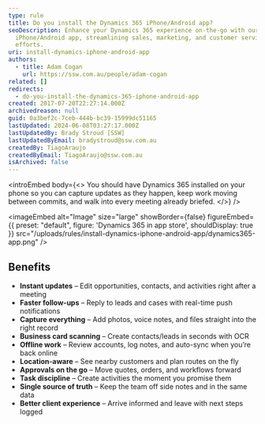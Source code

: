 ```yaml
---
type: rule
title: Do you install the Dynamics 365 iPhone/Android app?
seoDescription: Enhance your Dynamics 365 experience on-the-go with our
  iPhone/Android app, streamlining sales, marketing, and customer service
  efforts.
uri: install-dynamics-iphone-android-app
authors:
  - title: Adam Cogan
    url: https://ssw.com.au/people/adam-cogan
related: []
redirects:
  - do-you-install-the-dynamics-365-iphone-android-app
created: 2017-07-20T22:27:14.000Z
archivedreason: null
guid: 0a3bef2c-7ceb-444b-bc39-15999dc51165
lastUpdated: 2024-06-08T03:27:17.000Z
lastUpdatedBy: Brady Stroud [SSW]
lastUpdatedByEmail: bradystroud@ssw.com.au
createdBy: TiagoAraujo
createdByEmail: TiagoAraujo@ssw.com.au
isArchived: false
---
```

<introEmbed
  body={<>
You should have Dynamics 365 installed on your phone so you can capture updates as they happen, keep work moving between commits, and walk into every meeting already briefed.
  </>}
/>

<imageEmbed
  alt="Image"
  size="large"
  showBorder={false}
  figureEmbed={{
    preset: "default",
    figure: 'Dynamics 365 in app store',
    shouldDisplay: true
  }}
  src="/uploads/rules/install-dynamics-iphone-android-app/dynamics365-app.png"
/>

## Benefits

- **Instant updates** – Edit opportunities, contacts, and activities right after a meeting
- **Faster follow-ups** – Reply to leads and cases with real-time push notifications
- **Capture everything** – Add photos, voice notes, and files straight into the right record
- **Business card scanning** – Create contacts/leads in seconds with OCR
- **Offline work** – Review accounts, log notes, and auto-sync when you’re back online
- **Location-aware** – See nearby customers and plan routes on the fly
- **Approvals on the go** – Move quotes, orders, and workflows forward
- **Task discipline** – Create activities the moment you promise them
- **Single source of truth** – Keep the team off side notes and in the same data
- **Better client experience** – Arrive informed and leave with next steps logged
